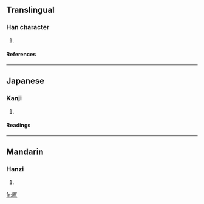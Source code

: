 ==Translingual==
===Han character===
{{Han char|rn=27|rad=厂|as=10|sn=12|four=7128<sub>1</sub>|canj=一十月金 (MJBC)}}
# {{defn|Han}}
====References====
{{Han ref|kx=0162.330|dkj=02998|dj=0370.120|hdz=10076.070|uh=53A7|ud=21415|bh=D865|bd=55397}}
----
==Japanese==
===Kanji===
{{ja-kanji|grade=|rs=厂10}}
# {{defn|Japanese}} 
====Readings====
{{ja-readings|on=[[てん]] (ten)|kun=[[つか]] (tsuka)}}
----
==Mandarin==
===Hanzi===
{{cmn-hanzi|pin=[[diān]] (dian1), [[jǐn]] (jin3)|wg=tien<sup>1</sup>, chin<sup>3</sup>}}
# {{defn|Mandarin}}

[[fr:厧]]